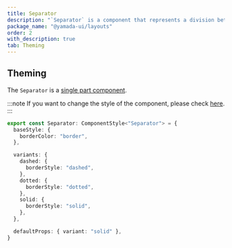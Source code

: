 ```yaml
---
title: Separator
description: "`Separator` is a component that represents a division between elements."
package_name: "@yamada-ui/layouts"
order: 2
with_description: true
tab: Theming
---
```


## Theming

The `Separator` is a [single part component](/styled-system/theming/component-styles#single-part-components).

:::note
If you want to change the style of the component, please check [here](/styled-system/theming/customize-theme#changing-the-style-of-components).
:::

```ts
export const Separator: ComponentStyle<"Separator"> = {
  baseStyle: {
    borderColor: "border",
  },

  variants: {
    dashed: {
      borderStyle: "dashed",
    },
    dotted: {
      borderStyle: "dotted",
    },
    solid: {
      borderStyle: "solid",
    },
  },

  defaultProps: { variant: "solid" },
}
```
